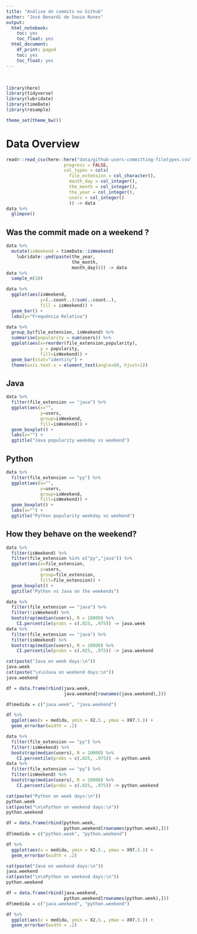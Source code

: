 ```yaml
---
title: "Análise de commits no Github"
author: "José Benardi de Souza Nunes"
output:
  html_notebook:
    toc: yes
    toc_float: yes
  html_document:
    df_print: paged
    toc: yes
    toc_float: yes
---
```


<br>


```r
library(here)
library(tidyverse)
library(lubridate)
library(timeDate)
library(resample)

theme_set(theme_bw())
```

# Data Overview

```r
readr::read_csv(here::here("data/github-users-committing-filetypes.csv"),
                      progress = FALSE,
                      col_types = cols(
                        file_extension = col_character(),
                        month_day = col_integer(),
                        the_month = col_integer(),
                        the_year = col_integer(),
                        users = col_integer()
                        )) -> data
data %>% 
  glimpse()
```

## Was the commit made on a weekend ?

```r
data %>%
  mutate(isWeekend = timeDate::isWeekend(
    lubridate::ymd(paste(the_year,
                         the_month,
                         month_day)))) -> data
data %>%
  sample_n(10)
```

```r
data %>%
  ggplot(aes(isWeekend,
             y=(..count..)/sum(..count..),
             fill = isWeekend)) +
  geom_bar() + 
  labs(y="Frequência Relativa")
```

```r
data %>%
  group_by(file_extension, isWeekend) %>%
  summarise(popularity = sum(users)) %>%
  ggplot(aes(x=reorder(file_extension,popularity),
             y = popularity,
             fill=isWeekend)) + 
  geom_bar(stat="identity") + 
  theme(axis.text.x = element_text(angle=60, hjust=1))
```

## Java

```r
data %>%
  filter(file_extension == "java") %>%
  ggplot(aes(x="", 
             y=users,
             group=isWeekend, 
             fill=isWeekend)) + 
  geom_boxplot() +
  labs(x="") +
  ggtitle("Java popularity weekday vs weekend")
```

## Python

```r
data %>%
  filter(file_extension == "py") %>%
  ggplot(aes(x="", 
             y=users,
             group=isWeekend, 
             fill=isWeekend)) + 
  geom_boxplot() + 
  labs(x="") +
  ggtitle("Python popularity weekday vs weekend")
```

## How they behave on the weekend?

```r
data %>%
  filter(isWeekend) %>%
  filter(file_extension %in% c("py","java")) %>%
  ggplot(aes(x=file_extension, 
             y=users,
             group=file_extension, 
             fill=file_extension)) + 
  geom_boxplot() +
  ggtitle("Python vs Java on the weekends")
```

```r
data %>%
  filter(file_extension == "java") %>%
  filter(!isWeekend) %>%
  bootstrap(median(users), R = 10000) %>% 
    CI.percentile(probs = c(.025, .975)) -> java.week
data %>%
  filter(file_extension == "java") %>%
  filter(isWeekend) %>%
  bootstrap(median(users), R = 10000) %>% 
    CI.percentile(probs = c(.025, .975)) -> java.weekend

cat(paste("Java on week days:\n"))
java.week
cat(paste("\n\nJava on weekend days:\n"))
java.weekend
```

```r
df = data.frame(rbind(java.week, 
                      java.weekend[rownames(java.weekend),]))

df$medida = c("java.week", "java.weekend")

df %>% 
  ggplot(aes(x = medida, ymin = X2.5., ymax = X97.5.)) + 
  geom_errorbar(width = .2)
```


```r
data %>%
  filter(file_extension == "py") %>%
  filter(!isWeekend) %>%
  bootstrap(median(users), R = 10000) %>% 
    CI.percentile(probs = c(.025, .975)) -> python.week
data %>%
  filter(file_extension == "py") %>%
  filter(isWeekend) %>%
  bootstrap(median(users), R = 10000) %>% 
    CI.percentile(probs = c(.025, .975)) -> python.weekend

cat(paste("Python on week days:\n"))
python.week
cat(paste("\n\nPython on weekend days:\n"))
python.weekend
```

```r
df = data.frame(rbind(python.week, 
                      python.weekend[rownames(python.week),]))
df$medida = c("python.week", "python.weekend")

df %>% 
  ggplot(aes(x = medida, ymin = X2.5., ymax = X97.5.)) + 
  geom_errorbar(width = .2)
```


```r
cat(paste("Java on weekend days:\n"))
java.weekend
cat(paste("\n\nPython on weekend days:\n"))
python.weekend
```

```r
df = data.frame(rbind(java.weekend, 
                      python.weekend[rownames(python.week),]))
df$medida = c("java.weekend", "python.weekend")

df %>% 
  ggplot(aes(x = medida, ymin = X2.5., ymax = X97.5.)) + 
  geom_errorbar(width = .2)
```
